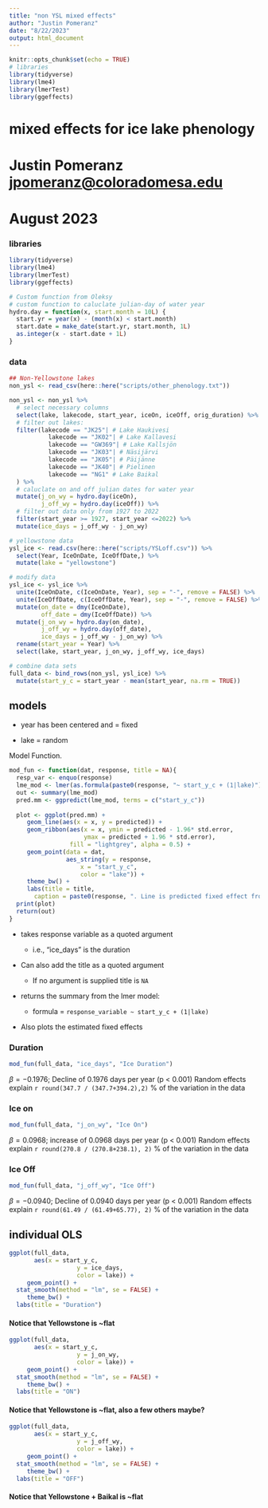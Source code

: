 ```yaml
---
title: "non YSL mixed effects"
author: "Justin Pomeranz"
date: "8/22/2023"
output: html_document
---
```


```r
knitr::opts_chunk$set(echo = TRUE)
# libraries
library(tidyverse)
library(lme4)
library(lmerTest)
library(ggeffects)
```

# mixed effects for ice lake phenology
# Justin Pomeranz <jpomeranz@coloradomesa.edu>
# August 2023

### libraries

```r
library(tidyverse)
library(lme4)
library(lmerTest)
library(ggeffects)
```

```r
# Custom function from Oleksy
# custom function to caluclate julian-day of water year
hydro.day = function(x, start.month = 10L) {
  start.yr = year(x) - (month(x) < start.month)
  start.date = make_date(start.yr, start.month, 1L)
  as.integer(x - start.date + 1L)
}
```


### data
```r
## Non-Yellowstone lakes
non_ysl <- read_csv(here::here("scripts/other_phenology.txt"))

non_ysl <- non_ysl %>%
  # select necessary columns
  select(lake, lakecode, start_year, iceOn, iceOff, orig_duration) %>% 
  # filter out lakes: 
  filter(lakecode == "JK25"| # Lake Haukivesi
           lakecode == "JK02"| # Lake Kallavesi
           lakecode == "GW369"| # Lake Kallsjön
           lakecode == "JK03"| # Näsijärvi
           lakecode == "JK05"| # Päijänne
           lakecode == "JK40"| # Pielinen
           lakecode == "NG1" # Lake Baikal
  ) %>%
  # caluclate on and off julian dates for water year
  mutate(j_on_wy = hydro.day(iceOn),
         j_off_wy = hydro.day(iceOff)) %>%
  # filter out data only from 1927 to 2022
  filter(start_year >= 1927, start_year <=2022) %>%
  mutate(ice_days = j_off_wy - j_on_wy)

# yellowstone data
ysl_ice <- read.csv(here::here("scripts/YSLoff.csv")) %>%
  select(Year, IceOnDate, IceOffDate,) %>%
  mutate(lake = "yellowstone")

# modify data
ysl_ice <- ysl_ice %>%
  unite(IceOnDate, c(IceOnDate, Year), sep = "-", remove = FALSE) %>%
  unite(IceOffDate, c(IceOffDate, Year), sep = "-", remove = FALSE) %>%
  mutate(on_date = dmy(IceOnDate),
         off_date = dmy(IceOffDate)) %>%
  mutate(j_on_wy = hydro.day(on_date),
         j_off_wy = hydro.day(off_date),
         ice_days = j_off_wy - j_on_wy) %>%
  rename(start_year = Year) %>%
  select(lake, start_year, j_on_wy, j_off_wy, ice_days) 

# combine data sets
full_data <- bind_rows(non_ysl, ysl_ice) %>%
  mutate(start_y_c = start_year - mean(start_year, na.rm = TRUE))
```


## models

* year has been centered and = fixed  

* lake = random  

Model Function. 

```r
mod_fun <- function(dat, response, title = NA){
  resp_var <- enquo(response)
  lme_mod <- lmer(as.formula(paste0(response, "~ start_y_c + (1|lake)")), data = dat)
  out <- summary(lme_mod)
  pred.mm <- ggpredict(lme_mod, terms = c("start_y_c"))
  
  plot <- ggplot(pred.mm) +
     geom_line(aes(x = x, y = predicted)) +
     geom_ribbon(aes(x = x, ymin = predicted - 1.96* std.error,
                     ymax = predicted + 1.96 * std.error),
                 fill = "lightgrey", alpha = 0.5) +
     geom_point(data = dat,
                aes_string(y = response,
                    x = "start_y_c",
                    color = "lake")) +
     theme_bw() +
     labs(title = title,
       caption = paste0(response, ". Line is predicted fixed effect from mixed model. Ribbon is 95% CI. Color points refere to lake ID"))
  print(plot)
  return(out)
}
```

* takes response variable as a quoted argument  

  * i.e., "ice_days" is the duration  
  
* Can also add the title as a quoted argument  

  * If no argument is supplied title is `NA`  
  
* returns the summary from the lmer model:  

  * formula = `response_variable ~ start_y_c + (1|lake)`  
  
* Also plots the estimated fixed effects  

### Duration

```r
mod_fun(full_data, "ice_days", "Ice Duration")
```
$\beta = -0.1976$; Decline of 0.1976 days per year (p < 0.001)
Random effects explain `r round(347.7 / (347.7+394.2),2)` % of the variation in the data

### Ice on

```r
mod_fun(full_data, "j_on_wy", "Ice On")
```

$\beta = 0.0968$; increase of 0.0968 days per year (p < 0.001)
Random effects explain `r round(270.8 / (270.8+238.1), 2)` % of the variation in the data

### Ice Off
```r
mod_fun(full_data, "j_off_wy", "Ice Off")
```
$\beta = -0.0940$; Decline of 0.0940 days per year (p < 0.001)
Random effects explain `r round(61.49 / (61.49+65.77), 2)` % of the variation in the data


## individual OLS

```r
ggplot(full_data, 
       aes(x = start_y_c,
                   y = ice_days,
                   color = lake)) +
     geom_point() +
  stat_smooth(method = "lm", se = FALSE) +
     theme_bw() +
  labs(title = "Duration")
```

#### Notice that Yellowstone is ~flat

```r
ggplot(full_data, 
       aes(x = start_y_c,
                   y = j_on_wy,
                   color = lake)) +
     geom_point() +
  stat_smooth(method = "lm", se = FALSE) +
     theme_bw() +
  labs(title = "ON")
```

#### Notice that Yellowstone is ~flat, also a few others maybe?

```r
ggplot(full_data, 
       aes(x = start_y_c,
                   y = j_off_wy,
                   color = lake)) +
     geom_point() +
  stat_smooth(method = "lm", se = FALSE) +
     theme_bw() +
  labs(title = "OFF")
```

#### Notice that Yellowstone + Baikal is ~flat